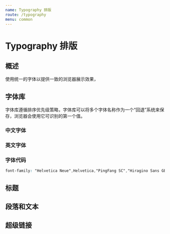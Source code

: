 ```yaml
---
name: Typography 排版
route: /typography
menu: common
---
```



# Typography 排版

## 概述

使用统一的字体以提供一致的浏览器展示效果，

## 字体库

字体库遵循排序优先级策略，字体库可以将多个字体名称作为一个“回退”系统来保存，浏览器会使用它可识别的第一个值。

### 中文字体

<Row>
  <Col col={6}>
    <FontBox fontName="PingFang SC" className="font-pingFang" />
  </Col>
  <Col col={6}>
    <FontBox fontName="Hiragino Sans GB" className="font-Hiragino" />
  </Col>
  <Col col={6}>
    <FontBox fontName="Microsoft YaHei" className="font-microsoft" />
  </Col>
</Row>

### 英文字体

<Row>
  <Col col={6}>
    <FontBox fontName="Helvetica Neue" displayName="Shine" className="font-Helvetica-neue" />
  </Col>
  <Col col={6}>
    <FontBox fontName="Helvetica" displayName="Shine" className="font-Helvetica" />
  </Col>
  <Col col={6}>
    <FontBox fontName="Arial" displayName="Shine" className="font-Arial" />
  </Col>
</Row>

### 字体代码

```css
font-family: "Helvetica Neue",Helvetica,"PingFang SC","Hiragino Sans GB","Microsoft YaHei","微软雅黑",Arial,sans-serif;
```

## 标题

## 段落和文本

## 超级链接
